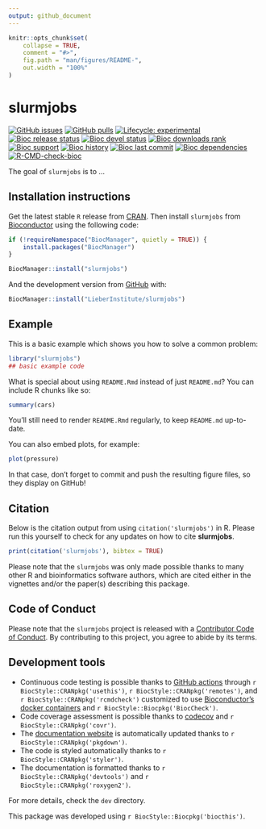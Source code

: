 ```yaml
---
output: github_document
---
```


<!-- README.md is generated from README.Rmd. Please edit that file -->

```r
knitr::opts_chunk$set(
    collapse = TRUE,
    comment = "#>",
    fig.path = "man/figures/README-",
    out.width = "100%"
)
```

# slurmjobs

<!-- badges: start -->
[![GitHub issues](https://img.shields.io/github/issues/LieberInstitute/slurmjobs)](https://github.com/LieberInstitute/slurmjobs/issues)
[![GitHub pulls](https://img.shields.io/github/issues-pr/LieberInstitute/slurmjobs)](https://github.com/LieberInstitute/slurmjobs/pulls)
[![Lifecycle: experimental](https://img.shields.io/badge/lifecycle-experimental-orange.svg)](https://lifecycle.r-lib.org/articles/stages.html#experimental)
[![Bioc release status](http://www.bioconductor.org/shields/build/release/bioc/slurmjobs.svg)](https://bioconductor.org/checkResults/release/bioc-LATEST/slurmjobs)
[![Bioc devel status](http://www.bioconductor.org/shields/build/devel/bioc/slurmjobs.svg)](https://bioconductor.org/checkResults/devel/bioc-LATEST/slurmjobs)
[![Bioc downloads rank](https://bioconductor.org/shields/downloads/release/slurmjobs.svg)](http://bioconductor.org/packages/stats/bioc/slurmjobs/)
[![Bioc support](https://bioconductor.org/shields/posts/slurmjobs.svg)](https://support.bioconductor.org/tag/slurmjobs)
[![Bioc history](https://bioconductor.org/shields/years-in-bioc/slurmjobs.svg)](https://bioconductor.org/packages/release/bioc/html/slurmjobs.html#since)
[![Bioc last commit](https://bioconductor.org/shields/lastcommit/devel/bioc/slurmjobs.svg)](http://bioconductor.org/checkResults/devel/bioc-LATEST/slurmjobs/)
[![Bioc dependencies](https://bioconductor.org/shields/dependencies/release/slurmjobs.svg)](https://bioconductor.org/packages/release/bioc/html/slurmjobs.html#since)
[![R-CMD-check-bioc](https://github.com/LieberInstitute/slurmjobs/actions/workflows/R-CMD-check-bioc.yaml/badge.svg)](https://github.com/LieberInstitute/slurmjobs/actions/workflows/R-CMD-check-bioc.yaml)
<!-- badges: end -->

The goal of `slurmjobs` is to ...

## Installation instructions

Get the latest stable `R` release from [CRAN](http://cran.r-project.org/). Then install `slurmjobs` from [Bioconductor](http://bioconductor.org/) using the following code:

```r
if (!requireNamespace("BiocManager", quietly = TRUE)) {
    install.packages("BiocManager")
}

BiocManager::install("slurmjobs")
```

And the development version from [GitHub](https://github.com/LieberInstitute/slurmjobs) with:

```r
BiocManager::install("LieberInstitute/slurmjobs")
```
## Example

This is a basic example which shows you how to solve a common problem:

```r
library("slurmjobs")
## basic example code
```

What is special about using `README.Rmd` instead of just `README.md`? You can include R chunks like so:

```r
summary(cars)
```

You'll still need to render `README.Rmd` regularly, to keep `README.md` up-to-date.

You can also embed plots, for example:

```r
plot(pressure)
```

In that case, don't forget to commit and push the resulting figure files, so they display on GitHub!

## Citation

Below is the citation output from using `citation('slurmjobs')` in R. Please
run this yourself to check for any updates on how to cite __slurmjobs__.

```r
print(citation('slurmjobs'), bibtex = TRUE)
```

Please note that the `slurmjobs` was only made possible thanks to many other R and bioinformatics software authors, which are cited either in the vignettes and/or the paper(s) describing this package.

## Code of Conduct

Please note that the `slurmjobs` project is released with a [Contributor Code of Conduct](http://bioconductor.org/about/code-of-conduct/). By contributing to this project, you agree to abide by its terms.

## Development tools

* Continuous code testing is possible thanks to [GitHub actions](https://www.tidyverse.org/blog/2020/04/usethis-1-6-0/)  through `r BiocStyle::CRANpkg('usethis')`, `r BiocStyle::CRANpkg('remotes')`, and `r BiocStyle::CRANpkg('rcmdcheck')` customized to use [Bioconductor's docker containers](https://www.bioconductor.org/help/docker/) and `r BiocStyle::Biocpkg('BiocCheck')`.
* Code coverage assessment is possible thanks to [codecov](https://codecov.io/gh) and `r BiocStyle::CRANpkg('covr')`.
* The [documentation website](http://LieberInstitute.github.io/slurmjobs) is automatically updated thanks to `r BiocStyle::CRANpkg('pkgdown')`.
* The code is styled automatically thanks to `r BiocStyle::CRANpkg('styler')`.
* The documentation is formatted thanks to `r BiocStyle::CRANpkg('devtools')` and `r BiocStyle::CRANpkg('roxygen2')`.

For more details, check the `dev` directory.

This package was developed using `r BiocStyle::Biocpkg('biocthis')`.


